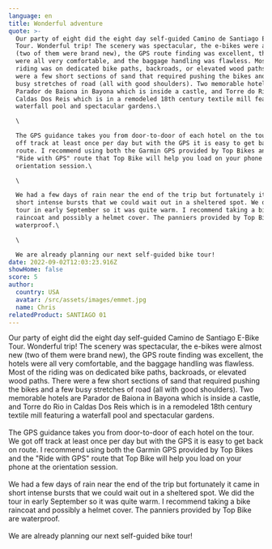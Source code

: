 ```yaml
---
language: en
title: Wonderful adventure
quote: >-
  Our party of eight did the eight day self-guided Camino de Santiago E-Bike
  Tour. Wonderful trip! The scenery was spectacular, the e-bikes were almost new
  (two of them were brand new), the GPS route finding was excellent, the hotels
  were all very comfortable, and the baggage handling was flawless. Most of the
  riding was on dedicated bike paths, backroads, or elevated wood paths. There
  were a few short sections of sand that required pushing the bikes and a few
  busy stretches of road (all with good shoulders). Two memorable hotels are
  Parador de Baiona in Bayona which is inside a castle, and Torre do Rio in
  Caldas Dos Reis which is in a remodeled 18th century textile mill featuring a
  waterfall pool and spectacular gardens.\

  \

  The GPS guidance takes you from door-to-door of each hotel on the tour. We got
  off track at least once per day but with the GPS it is easy to get back on
  route. I recommend using both the Garmin GPS provided by Top Bikes and the
  "Ride with GPS" route that Top Bike will help you load on your phone at the
  orientation session.\

  \

  We had a few days of rain near the end of the trip but fortunately it came in
  short intense bursts that we could wait out in a sheltered spot. We did the
  tour in early September so it was quite warm. I recommend taking a bike
  raincoat and possibly a helmet cover. The panniers provided by Top Bike are
  waterproof.\

  \

  We are already planning our next self-guided bike tour!
date: 2022-09-02T12:03:23.916Z
showHome: false
score: 5
author:
  country: USA
  avatar: /src/assets/images/emmet.jpg
  name: Chris
relatedProduct: SANTIAGO 01
---
```


Our party of eight did the eight day self-guided Camino de Santiago E-Bike Tour.
Wonderful trip! The scenery was spectacular, the e-bikes were almost new (two of
them were brand new), the GPS route finding was excellent, the hotels were all
very comfortable, and the baggage handling was flawless. Most of the riding was
on dedicated bike paths, backroads, or elevated wood paths. There were a few
short sections of sand that required pushing the bikes and a few busy stretches
of road (all with good shoulders). Two memorable hotels are Parador de Baiona in
Bayona which is inside a castle, and Torre do Rio in Caldas Dos Reis which is in
a remodeled 18th century textile mill featuring a waterfall pool and spectacular
gardens.\
\
The GPS guidance takes you from door-to-door of each hotel on the tour. We got
off track at least once per day but with the GPS it is easy to get back on
route. I recommend using both the Garmin GPS provided by Top Bikes and the "Ride
with GPS" route that Top Bike will help you load on your phone at the
orientation session.\
\
We had a few days of rain near the end of the trip but fortunately it came in
short intense bursts that we could wait out in a sheltered spot. We did the tour
in early September so it was quite warm. I recommend taking a bike raincoat and
possibly a helmet cover. The panniers provided by Top Bike are waterproof.\
\
We are already planning our next self-guided bike tour!
